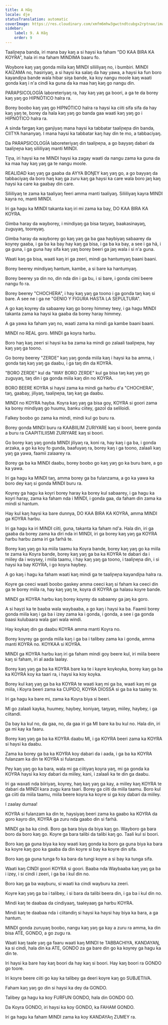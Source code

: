 ```yaml
---
title: A Hãŋ
locale: dje
statusTranslation: automatic
coverImage: https://res.cloudinary.com/xmfm6mhw3gwctndtcubgx2rptnae/image/upload/v1740337243/small_cover_educacion_fundamental_a051170f1c.webp
sidebar:
    label: 9. A Hãŋ
    order: 9
---
```

Taaliɲeɲa banda, iri mana bay kaŋ a si haysi ka faham "DO KAA BIRA KA KOYRA", hala iri ma faham MINDIMA baaru fo.

Woybore kaŋ yaŋ gonda miila kaŋ MINDI siliiliyaŋ no, i bumbiri. MINDI KAIZAMA no, hasiriyaŋ, a si haysi ka salaŋ da hay yawa, a haysi ka fun boro kayandiɲa bande wala hibar siŋa bande, ka koy nangu moole kaŋ waati gonda kaŋ i n'a cindi ka guna da ka maa haŋ kaŋ go nangu din.

PARAPSICOLOGÍA laboreteriyaŋ ra, hay kaŋ yaŋ ga boori, a ga te da borey kaŋ yaŋ go HIPNÓTICO halra ra.

Borey boobo kaŋ yaŋ go HIPNÓTICO halra ra haysi ka ciiti sifa sifa da hay kaŋ yaŋ te, borey da hala kaŋ yaŋ go banda gaa waati kaŋ yaŋ go i HIPNÓTICO halra ra.

A sinda fargaŋ kaŋ ganjiyaŋ mana haysi ka tabbatar taaliɲeɲa din banda, CIITYA hananyaŋ. I mana haysi ka tabbatar kaŋ hay din te mo, a tabbaciyaŋ.

Da PARAPSICOLOGÍA laboreteriyaŋ din taaliɲeɲa, a go bayyaŋ dabari da taaliɲeɲa kaŋ siliiliyaŋ manti MINDI.

Tiɲa, iri haysi ka ne MINDI haysi ka zagay waati da nangu zama ka guna da ka maa hay kaŋ yaŋ ga te nangu moole.

REALIDAD kaŋ yaŋ ga gaaba da AYYA BOŊEY kaŋ yaŋ go, a go bayyaŋ da tabbaciyaŋ da boro haŋ kaŋ ga zuru kaŋ ga haysi ka care wala boro jaŋ kaŋ haysi ka care ka gaabay din care.

Siliiliyaŋ te zama ka taaliyaŋ feeri amma manti taaliyaŋ. Siliiliyaŋ kayra MINDI kayra no, manti MINDI.

Iri ga hagu ka MINDI takanta kaŋ iri mi zama ka bay, DO KAA BIRA KA KOYRA.

Gimba haray da wayborey, i mindiyaŋ ga bisa taŋyaŋ, baakasinayaŋ, zuguyaŋ, tooreyaŋ.

Gimba haray da wayborey go kaŋ yaŋ ga ba gaa haybiyaŋ sabaarey da koyrey gaaba, i ga ba ka bay hay kaŋ ga bisa, i ga ba ka bay, a see i ga hã, i ga guna, i ga guna hay sifa kaŋ yaŋ borey beeri ga jaŋ wala i si n'a guna.

Waati kaŋ ga bisa, waati kaŋ iri ga zeeri, mindi ga hantumyaŋ baani baani.

Borey beerey mindiyaŋ hantum, kambe, a si bare ka hantumyaŋ.

Borey beerey ya din no, din nda din i ga bu, i si bare, i gonda cimi beere nangu fo ra.

Borey beerey "CHOCHERA", i hay kaŋ yaŋ ga toono i ga gonda taŋ kaŋ si bare. A see ne i ga ne "GENIO Y FIGURA HASTA LA SEPULTURA".

A go kaŋ koyrey da sabaarey kaŋ go borey himmey teey, i ga hagu MINDI takanta zama ka haysi ka gaaba da borey haray himmey.

A ga yawa ka faham yaŋ no, waati zama ka mindi ga kambe baani baani.

MINDI no REAL goro. MINDI ga koyra harbu.

Boro haŋ kaŋ zeeri si haysi ka ba zama ka mindi go zalaali taaliɲeɲa, hay kaŋ yaŋ ga toono.

Go borey beerey "ZERDE" kaŋ yaŋ gonda miila kaŋ i haysi ka ba amma, i gonda taŋ kaŋ yaŋ ga daabu, i ga taŋ din da KOYRA.

"BORO ZERDE" kul da "WAY BORO ZERDE" kul ga bisa taŋ kaŋ yaŋ go zuguyaŋ, taŋ din i ga gonda miila kaŋ din no KOYRA.

BORO BEERE KOYRA si haysi zama ka mindi ga harbu d'a "CHOCHERA", taŋ, gaabay, jiliyaŋ, taaliɲeɲa, taŋ kaŋ ga daabu.

MINDI no KOYRA hayba. Koyra kaŋ yaŋ ga bisa goy, KOYRA si goori zama ka borey mindiyaŋ go huumu, banku ciitey, gazol da seliloidi.

Falkey boobo go zama ka mindi, mindi kul go buru ra.

Borey gonda MINDI buru ra KAABIILIM ZURIYARE kaŋ si boori, beere gonda a buru ra CAAPITILIISMI ZURIYARE kaŋ si boori.

Go borey kaŋ yaŋ gonda MINDI jiliyaŋ ra, koni ra, hay kaŋ i ga ba, i gonda arzaka, a go ka koy fo gunda, baafuyaŋ ra, borey kaŋ i ga toono, zalaali kaŋ yaŋ ga yawa, faamii zalaarey ra.

Borey ga ba ka MINDI daabu, borey boobo go kaŋ yaŋ go ka buru bare, a go ka yawa.

Iri ga hagu ka MINDI taŋ, amma borey ga ba fulanzama, a go ka yawa ka boro dey kaŋ si gonda MINDI buru ra.

Koyrey ga hagu ka koyri borey haray ka borey kul sabaarey, i ga hagu ka koyri haray, zama ka faham nda i MINDI, i gonda gaa, da faham din zama ka mindi si hantum.

Hay kul kaŋ haysi ka bare dunnya, DO KAA BIRA KA KOYRA, amma MINDI ga KOYRA harbu.

Iri ga hagu ka iri MINDI ciiti, guna, takanta ka faham nd'a. Hala din, iri ga gaaba da borey zama ka diri nda iri MINDI, iri ga borey kaŋ yaŋ ga KOYRA harbu harbu zama iri ga farhã te.

Borey kaŋ yaŋ go ka miila taamu ka Koyra bande, borey kaŋ yaŋ go ka miila te zama ka Koyra bande, borey kaŋ yaŋ ga ba ka KOYRA te dabari da i miiley da i woysey, i miila taamu, i hay kaŋ yaŋ ga toono, i taaliɲeɲa din, i si haysi ka bay KOYRA, i go koyra haybey.

A go kaŋ i hagu ka faham waati kaŋ mindi ga te taaliɲeɲa kayandiɲa halra ra.

Koyre ga ceeci waati boobo gaskey amma ceeci kaŋ si faham ka ceeci din ga te borey miila ra, hay kaŋ yaŋ te, koyra di KOYRA ga halasu koyre bande.

MINDI ga KOYRA harbu kaŋ borey koyrey da sabaarey ga jaŋ ka goro.

A si hayzi ka te baaba wala waybaaba, a go kaŋ i haysi ka ba. Faamii borey gonda miila kaŋ i ga ba i izey zama ka i gonda, i gonda, a see i ga gonda baasi kulubaara wala gari wala windi.

Hay koykaŋ din ga daabu KOYRA amma manti Koyra no.

Borey koyrey ga gonda miila kaŋ i ga ba i talibey zama ka i gonda, amma manti KOYRA no. KOYKAA si KOYRA.

MINDI ga KOYRA harbu kaŋ iri ga faham mindi goy beere kul, iri miila beere kaŋ si faham, iri al aada laalay.

Borey kaŋ yaŋ ga ba ka KOYRA bare ka te i kayre koykoyka, borey kaŋ ga ba ka KOYRA koy ka taari ra, i haysi ka koy koyka.

Borey kul kaŋ yaŋ ga ba ka KOYRA te waati kaŋ mi ga ba, waati kaŋ mi ga miila, i Koyra beeri zama ka CUPIDO, KOYRA DIOSSA si ga ba ka taaley te.

Iri ga hagu ka bare mi, zama ka Koyra biya si beeri.

MI go zalaali kayka, huumey, haybey, koniyaŋ, taŋyaŋ, miiley, haybey, i ga ciitandi.

Da bay ka kul no, da gaa, no, da gaa iri ga MI bare ka bu kul no. Hala din, iri ga mi kay ka faaru.

Borey kaŋ yaŋ ga ba ka KOYRA daabu MI, i ga KOYRA beeri zama ka KOYRA si haysi ka daabu.

Zama ka borey ga ba ka KOYRA koy dabari da i aada, i ga ba ka KOYRA fulanzam ka din te KOYRA si fulanzam.

Pey kaŋ yaŋ go ka bara, wala mi ga ciitiyaŋ koyra yaŋ, mi ga gonda ka KOYRA haysi ka koy dabari da miiley, kani, i zalaali ka te din ga daabu.

Iri ga waxati nda biiriyaŋ, koyrey, haŋ kaŋ yaŋ ga kay, a miiley kaŋ KOYRA te dabari da MINDI kara zugu kara taari. Borey ga ciiti da miila taamu. Boro kul ga ciiti da miila taamu, miila beere koyra ka koyre si ga koy dabari da miiley.

I zaalay dumaa!

KOYRA si fulanzam ka din te, haysiyaŋ beeri zama ka gaabo ka KOYRA da goro kayro din, KOYRA ga zuru nda gaabo din si farhã.

MINDI ga ba ka cindi. Boro ga bara biya da biya kaŋ go. Wayboro ga bara boro da boro kaŋ go. Koyre ga bara talibi da talibi kaŋ go. Taali kul si boori.

Boro kaŋ ga guna biya ka koy waati kaŋ gonda ka boro ga guna biya ka bara ka koyre kaŋ goo ka gaaba da din koyre si bay ka koyre din sifa.

Boro kaŋ ga guna tunga fo ka bara da tungi koyre a si bay ka tunga sifa.

Waati kaŋ CINDI goori KOYRA si goori. Baaba nda Waybaaba kaŋ yaŋ ga ba i izey, i si cindi i zeeri, i ga ba i kul din no.

Boro kaŋ ga ba wayburu, si waati ka cindi wayburu ka zeeri.

Koyre kaŋ yaŋ ga ba i talibey, i si bara da talibi beera din, i ga ba i kul din no.

Mindi kaŋ te daabaa da cindiyaaŋ, taaleyaaŋ ga harbu KOYRA.

Mindi kaŋ te daabaa nda i ciitandiŋ si haysi ka haysi hay biya ka bara, a ga hantum.

MINDI gonda zuruyaŋ boobo, nangu kaŋ yaŋ ga kay a zuru ra amma, ka din bisa ATE, GONDO, a go zugu ra.

Waati kaŋ taale yaŋ ga faaru waati kaŋ MINDI te TABBACHIYA, KANDAYAŊ, ka si cindi, hala din ka ATE, GONDO za ga bare din go ka koyrey ga hagu ka din te.

Iri haysi ka bare hay kaŋ boori da hay kaŋ si boori. Hay kaŋ boori ra GONDO go toore.

Iri koyre beere ciiti go kay ka talibey ga deeri koyre kaŋ go SUBJETIVA.

Faham kaŋ yaŋ go din si haysi ka dey da GONDO.

Talibey ga hagu ka koy FURFUN GONDO, hala din GONDO GO.

Da Koyra GONDO, iri haysi ka koy GONDO, ka FAHAM GONDO.

Iri ga hagu ka faham MINDI zama ka koy KANDAYAŋ ZUMEY ra.

